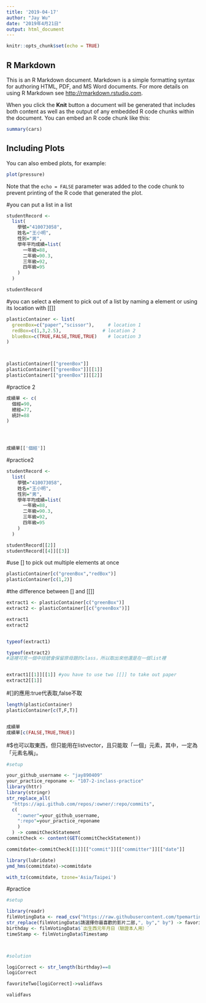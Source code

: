 ```yaml
---
title: '2019-04-17'
author: "Jay Wu"
date: "2019年4月21日"
output: html_document
---
```


```r
knitr::opts_chunk$set(echo = TRUE)
```

## R Markdown

This is an R Markdown document. Markdown is a simple formatting syntax for authoring HTML, PDF, and MS Word documents. For more details on using R Markdown see <http://rmarkdown.rstudio.com>.

When you click the **Knit** button a document will be generated that includes both content as well as the output of any embedded R code chunks within the document. You can embed an R code chunk like this:

```r
summary(cars)
```

## Including Plots

You can also embed plots, for example:

```r
plot(pressure)
```

Note that the `echo = FALSE` parameter was added to the code chunk to prevent printing of the R code that generated the plot.






#you can put a list in a list
```r
studentRecord <-
  list(
    學號="410073058",
    姓名="王小明",
    性別="男",
    學年平均成績=list(
      一年級=88,
      二年級=90.3,
      三年級=92,
      四年級=95
    )
  )

studentRecord
```


#you can select a element to pick out of a list by naming a element or using its location with [[]]
```r
plasticContainer <- list(
  greenBox=c("paper","scissor"),     # location 1
  redBox=c(1,3,2.5),               # location 2
  blueBox=c(TRUE,FALSE,TRUE,TRUE)    # location 3
)



plasticContainer[["greenBox"]]
plasticContainer[["greenBox"]][[1]]
plasticContainer[["greenBox"]][[2]]

```


#practice 2

```r
成績單 <- c(
  個經=90,
  總經=77,
  統計=88
)




成績單[['個經']]
```



#practice2
```r
studentRecord <-
  list(
    學號="410073058",
    姓名="王小明",
    性別="男",
    學年平均成績=list(
      一年級=88,
      二年級=90.3,
      三年級=92,
      四年級=95
    )
  )

studentRecord[[2]]
studentRecord[[4]][[3]]

```



#use [] to pick out multiple elements at once

```r
plasticContainer[c("greenBox","redBox")] 
plasticContainer[c(1,2)]
```

#the difference between [] and [[]]
```r
extract1 <- plasticContainer[c("greenBox")] 
extract2 <- plasticContainer[[c("greenBox")]]

extract1
extract2


typeof(extract1)

typeof(extract2)
#這裡可見一個中括號會保留原母題的class，所以取出來他還是在一個list裡


extract1[[1]][[1]] #you have to use two [[]] to take out paper
extract2[[1]]
```



#[]的應用:true代表取,false不取
```r
length(plasticContainer)
plasticContainer[c(T,F,T)]


成績單
成績單[c(FALSE,TRUE,TRUE)]
```



#$也可以取東西，但只能用在listvector，且只能取「一個」元素，其中，一定為「元素名稱」。
```r
#setup

your_github_username <- "jay890409"
your_practice_reponame <- "107-2-inclass-practice"
library(httr)
library(stringr)
str_replace_all(
  "https://api.github.com/repos/:owner/:repo/commits",
  c(
    ":owner"=your_github_username,
    ":repo"=your_practice_reponame
    )
  ) -> commitCheckStatement
commitCheck <- content(GET(commitCheckStatement))
```








```r
commitdate<-commitCheck[[1]][["commit"]][["committer"]][["date"]]
```


```r
library(lubridate)
ymd_hms(commitdate)->commitdate

with_tz(commitdate, tzone='Asia/Taipei')

```


#practice
```r
#setup

library(readr)
filmVotingData <- read_csv("https://raw.githubusercontent.com/tpemartin/github-data/master/podcastcompetition3.csv")
str_replace(filmVotingData$請選擇你最喜歡的影片二部,", by"," by") -> favoriteTwo
birthday <- filmVotingData$`出生西元年月日（驗證本人用）`
timeStamp <- filmVotingData$Timestamp



#solution

logiCorrect <- str_length(birthday)==8
logiCorrect

favoriteTwo[logiCorrect]->validfavs

validfavs


```


































































